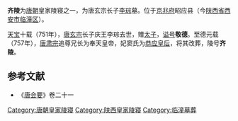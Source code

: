 '''齐陵'''为[[唐朝|唐朝]]皇家陵寝之一，为唐玄宗长子[[李琮_(庆王)|李琮]]墓。位于[[京兆府|京兆府]]昭应县（今[[陕西省|陕西省]][[西安市|西安市]][[临潼区|临潼区]]）。

[[天宝_(唐朝)|天宝]]十载（751年），[[唐玄宗|唐玄宗]]长子庆王李琮去世，赠[[太子|太子]]，[[谥号|谥号]]'''敬德'''。至德元载（757年），[[唐肃宗|唐肃宗]]追尊兄长为奉天皇帝，妃窦氏为[[恭应皇后|恭应皇后]]，将其改葬，陵号'''齐陵'''。

==参考文献==
*《[[唐会要|唐会要]]》卷二十一

{{唐朝帝陵}}
[[Category:唐朝皇家陵寝|Category:唐朝皇家陵寝]]
[[Category:陕西皇家陵寝|Category:陕西皇家陵寝]]
[[Category:临潼墓葬|Category:临潼墓葬]]
